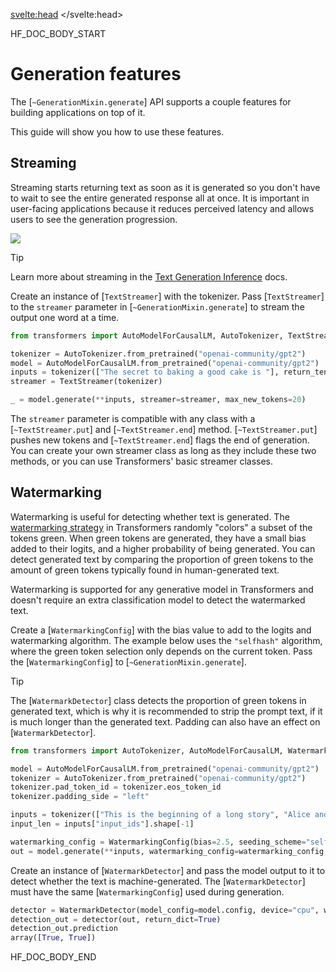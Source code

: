 <script lang="ts">
let fw: "pt" | "tf" = "pt";
onMount(() => {
    const urlParams = new URLSearchParams(window.location.search);
    fw = urlParams.get("fw") || "pt";
});
</script>
<svelte:head>
  <meta name="hf:doc:metadata" content={metadata} >
</svelte:head>

<!--HF DOCBUILD BODY START-->

HF_DOC_BODY_START

<!--Copyright 2025 The HuggingFace Team. All rights reserved.

Licensed under the Apache License, Version 2.0 (the "License"); you may not use this file except in compliance with
the License. You may obtain a copy of the License at

http://www.apache.org/licenses/LICENSE-2.0

Unless required by applicable law or agreed to in writing, software distributed under the License is distributed on
an "AS IS" BASIS, WITHOUT WARRANTIES OR CONDITIONS OF ANY KIND, either express or implied. See the License for the
specific language governing permissions and limitations under the License.

⚠️ Note that this file is in Markdown but contain specific syntax for our doc-builder (similar to MDX) that may not be
rendered properly in your Markdown viewer.

-->

# Generation features

The [`~GenerationMixin.generate`] API supports a couple features for building applications on top of it.

This guide will show you how to use these features.

## Streaming

Streaming starts returning text as soon as it is generated so you don't have to wait to see the entire generated response all at once. It is important in user-facing applications because it reduces perceived latency and allows users to see the generation progression.

<div class="flex justify-center">
    <img src="https://huggingface.co/datasets/huggingface/documentation-images/resolve/main/tgi/streaming-generation-visual-dark_360.gif"/>
</div>

> [!TIP]
> Learn more about streaming in the [Text Generation Inference](https://huggingface.co/docs/text-generation-inference/en/conceptual/streaming) docs.

Create an instance of [`TextStreamer`] with the tokenizer. Pass [`TextStreamer`] to the `streamer` parameter in [`~GenerationMixin.generate`] to stream the output one word at a time.

```py
from transformers import AutoModelForCausalLM, AutoTokenizer, TextStreamer

tokenizer = AutoTokenizer.from_pretrained("openai-community/gpt2")
model = AutoModelForCausalLM.from_pretrained("openai-community/gpt2")
inputs = tokenizer(["The secret to baking a good cake is "], return_tensors="pt")
streamer = TextStreamer(tokenizer)

_ = model.generate(**inputs, streamer=streamer, max_new_tokens=20)
```

The `streamer` parameter is compatible with any class with a [`~TextStreamer.put`] and [`~TextStreamer.end`] method. [`~TextStreamer.put`] pushes new tokens and [`~TextStreamer.end`] flags the end of generation. You can create your own streamer class as long as they include these two methods, or you can use Transformers' basic streamer classes.

## Watermarking

Watermarking is useful for detecting whether text is generated. The [watermarking strategy](https://hf.co/papers/2306.04634) in Transformers randomly "colors" a subset of the tokens green. When green tokens are generated, they have a small bias added to their logits, and a higher probability of being generated. You can detect generated text by comparing the proportion of green tokens to the amount of green tokens typically found in human-generated text.

Watermarking is supported for any generative model in Transformers and doesn't require an extra classification model to detect the watermarked text.

Create a [`WatermarkingConfig`] with the bias value to add to the logits and watermarking algorithm. The example below uses the `"selfhash"` algorithm, where the green token selection only depends on the current token. Pass the [`WatermarkingConfig`] to [`~GenerationMixin.generate`].

> [!TIP]
> The [`WatermarkDetector`] class detects the proportion of green tokens in generated text, which is why it is recommended to strip the prompt text, if it is much longer than the generated text. Padding can also have an effect on [`WatermarkDetector`].

```py
from transformers import AutoTokenizer, AutoModelForCausalLM, WatermarkDetector, WatermarkingConfig

model = AutoModelForCausalLM.from_pretrained("openai-community/gpt2")
tokenizer = AutoTokenizer.from_pretrained("openai-community/gpt2")
tokenizer.pad_token_id = tokenizer.eos_token_id
tokenizer.padding_side = "left"

inputs = tokenizer(["This is the beginning of a long story", "Alice and Bob are"], padding=True, return_tensors="pt")
input_len = inputs["input_ids"].shape[-1]

watermarking_config = WatermarkingConfig(bias=2.5, seeding_scheme="selfhash")
out = model.generate(**inputs, watermarking_config=watermarking_config, do_sample=False, max_length=20)
```

Create an instance of [`WatermarkDetector`] and pass the model output to it to detect whether the text is machine-generated. The [`WatermarkDetector`] must have the same [`WatermarkingConfig`] used during generation.

```py
detector = WatermarkDetector(model_config=model.config, device="cpu", watermarking_config=watermarking_config)
detection_out = detector(out, return_dict=True)
detection_out.prediction
array([True, True])
```


<!--HF DOCBUILD BODY END-->

HF_DOC_BODY_END

